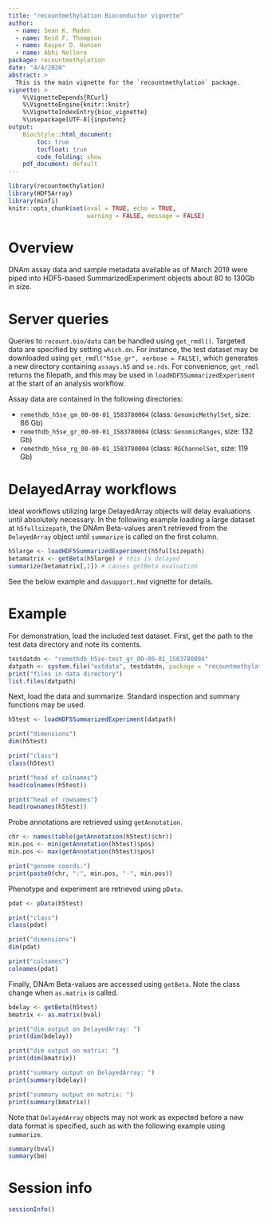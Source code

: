 ```yaml
---
title: "recountmethylation Bioconductor vignette"
author: 
  - name: Sean K. Maden
  - name: Reid F. Thompson
  - name: Kasper D. Hansen
  - name: Abhi Nellore
package: recountmethylation
date: "4/4/2020"
abstract: > 
  This is the main vignette for the `recountmethylation` package.
vignette: >
    %\VignetteDepends{RCurl}
    %\VignetteEngine{knitr::knitr} 
    %\VignetteIndexEntry{bioc_vignette} 
    %\usepackage[UTF-8]{inputenc}
output:
    BiocStyle::html_document:
        toc: true
        tocfloat: true
        code_folding: show
    pdf_document: default
---
```


```r
library(recountmethylation)
library(HDF5Array)
library(minfi)
knitr::opts_chunk$set(eval = TRUE, echo = TRUE, 
                      warning = FALSE, message = FALSE)
```

# Overview

DNAm assay data and sample metadata available as of March 2019 were 
piped into HDF5-based SummarizedExperiment objects about 80 to 130Gb in size.

# Server queries

Queries to `recount.bio/data` can be handled using `get_rmdl()`. Targeted data are specified by setting `which.dn`. For instance, the test dataset may be downloaded using `get_rmdl("h5se_gr", verbose = FALSE)`, which generates a new directory containing `assays.h5` and `se.rds`. For convenience, `get_rmdl` returns the filepath, and this may be used in `loadHDF5SummarizedExperiment` at the start of an analysis workflow.

Assay data are contained in the following directories:

* `remethdb_h5se_gm_00-00-01_1583780004` (class: `GenomicMethylSet`, size: 86 Gb)
* `remethdb_h5se_gr_00-00-01_1583780004` (class: `GenomicRanges`, size: 132 Gb)
* `remethdb_h5se_rg_00-00-01_1583780004` (class: `RGChannelSet`, size: 119 Gb)

# DelayedArray workflows 

Ideal workflows utilizing large DelayedArray objects will delay evaluations until absolutely necessary. In the following example loading a large dataset at `h5fullsizepath`, the DNAm Beta-values aren't retrieved from the `DelayedArray` object until `summarize` is called on the first column.

```r
h5large <- loadHDF5SummarizedExperiment(h5fullsizepath)
betamatrix <- getBeta(h5large) # this is delayed 
summarize(betamatrix[,1]) # causes getBeta evaluation
```

See the below example and `dasupport.Rmd` vignette for details.

# Example

For demonstration, load the included test dataset. First, get the path to the test data directory and note its contents.

```r
testdatdn <- "remethdb_h5se-test_gr_00-00-01_1583780004"
datpath <- system.file("extdata", testdatdn, package = "recountmethylation")
print("files in data directory")
list.files(datpath)
```

Next, load the data and summarize. Standard inspection and summary functions may be used.

```r
h5test <- loadHDF5SummarizedExperiment(datpath)

print("dimensions")
dim(h5test)

print("class")
class(h5test)

print("head of colnames")
head(colnames(h5test))

print("head of rownames")
head(rownames(h5test))
```

Probe annotations are retrieved using `getAnnotation`.

```r
chr <- names(table(getAnnotation(h5test)$chr))
min.pos <- min(getAnnotation(h5test)$pos)
min.pos <- max(getAnnotation(h5test)$pos)

print("genome coords:")
print(paste0(chr, ":", min.pos, "-", min.pos))
```

Phenotype and experiment are retrieved using `pData`.

```r
pdat <- pData(h5test)

print("class")
class(pdat)

print("dimensions")
dim(pdat)

print("colnames")
colnames(pdat)
```

Finally, DNAm Beta-values are accessed using `getBeta`. Note the class change when `as.matrix` is called.

```r
bdelay <- getBeta(h5test)
bmatrix <- as.matrix(bval)

print("dim output on DelayedArray: ")
print(dim(bdelay))

print("dim output on matrix: ")
print(dim(bmatrix))

print("summary output on DelayedArray: ")
print(summary(bdelay))

print("summary output on matrix: ")
print(summary(bmatrix))
```

Note that `DelayedArray` objects may not work as expected before a new data format is specified, such as with the following example using `summarize`.

```r
summary(bval)
summary(bm)
```

# Session info
```r
sessionInfo()
```
